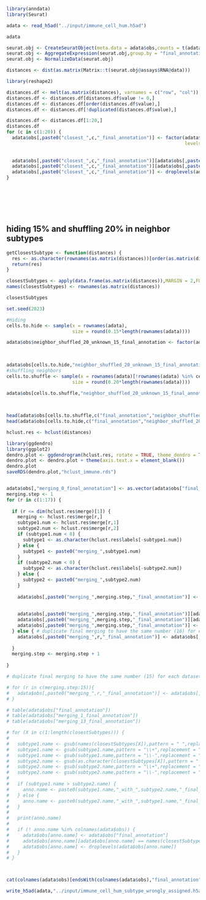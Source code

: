 ```r
library(anndata)
library(Seurat)
```
```r
adata <- read_h5ad("../input/immune_cell_hum.h5ad")

adata
```

```r
seurat.obj <- CreateSeuratObject(meta.data = adata$obs,counts = t(adata$layers['counts']))
seurat.obj <- AggregateExpression(seurat.obj,group.by = "final_annotation",slot = "counts",return.seurat = T)
seurat.obj <- NormalizeData(seurat.obj)

distances <- dist(as.matrix(Matrix::t(seurat.obj@assays$RNA@data)))

library(reshape2)

distances.df <- melt(as.matrix(distances), varnames = c("row", "col"))
distances.df <- distances.df[distances.df$value != 0,]
distances.df <- distances.df[order(distances.df$value),]
distances.df <- distances.df[!duplicated(distances.df$value),]

distances.df <- distances.df[1:20,]
distances.df
for (c in c(1:20)) {
  adata$obs[,paste0("closest_",c,"_final_annotation")] <- factor(adata$obs[,"final_annotation"],
                                                                 levels = c(levels(adata$obs[,"final_annotation"]),
                                                                            "merged_type"))
  
  adata$obs[,paste0("closest_",c,"_final_annotation")][adata$obs[,paste0("closest_",c,"_final_annotation")] == as.character(distances.df[c,"row"])] <- "merged_type"
  adata$obs[,paste0("closest_",c,"_final_annotation")][adata$obs[,paste0("closest_",c,"_final_annotation")] == as.character(distances.df[c,"col"])] <- "merged_type"
  adata$obs[,paste0("closest_",c,"_final_annotation")] <- droplevels(adata$obs[,paste0("closest_",c,"_final_annotation")] )
}








```

## hiding 15% and shuffling 20% in neighbor subtypes
```r
getClosestSubtype <- function(distances) {
  res <- as.character(rownames(as.matrix(distances))[order(as.matrix(distances)[,1])[2]])
  return(res)
}

closestSubtypes <- apply(data.frame(as.matrix(distances)),MARGIN = 2,FUN = getClosestSubtype)
names(closestSubtypes) <- rownames(as.matrix(distances))

closestSubtypes

set.seed(2023)

#Hiding 
cells.to.hide <- sample(x = rownames(adata),
                        size = round(0.15*length(rownames(adata))))

adata$obs$neighbor_shuffled_20_unknown_15_final_annotation <- factor(adata$obs[,"final_annotation"],
                                                                              levels = c(levels(adata$obs[,"final_annotation"]),
                                                                                         "unknown"))

adata$obs[cells.to.hide,"neighbor_shuffled_20_unknown_15_final_annotation"] <- "unknown"
#shuffling neighbors
cells.to.shuffle <- sample(x = rownames(adata)[!rownames(adata) %in% cells.to.hide],
                        size = round(0.20*length(rownames(adata))))

adata$obs[cells.to.shuffle,"neighbor_shuffled_20_unknown_15_final_annotation"] <- plyr::mapvalues(x = adata$obs[cells.to.shuffle,"neighbor_shuffled_20_unknown_15_final_annotation"],
                                                                                             from = names(closestSubtypes),
                                                                                             to = closestSubtypes)

head(adata$obs[cells.to.shuffle,c("final_annotation","neighbor_shuffled_20_unknown_15_final_annotation")],n=10)
head(adata$obs[cells.to.hide,c("final_annotation","neighbor_shuffled_20_unknown_15_final_annotation")],n=10)

```


```r
hclust.res <- hclust(distances)

library(ggdendro)
library(ggplot2)
dendro.plot <- ggdendrogram(hclust.res, rotate = TRUE, theme_dendro = T) 
dendro.plot <- dendro.plot + theme(axis.text.x = element_blank())
dendro.plot
saveRDS(dendro.plot,"hclust_immune.rds")


adata$obs[,"merging_0_final_annotation"] <- as.vector(adata$obs["final_annotation"]) 
merging.step <- 1
for (r in c(1:17)) {
  
  if (r <= dim(hclust.res$merge)[1]) {
    merging <- hclust.res$merge[r,]
    subtype1.num <- hclust.res$merge[r,1]
    subtype2.num <- hclust.res$merge[r,2]
    if (subtype1.num < 0) {
      subtype1 <- as.character(hclust.res$labels[-subtype1.num])
    } else {
      subtype1 <- paste0("merging_",subtype1.num)
    }
    if (subtype2.num < 0) {
      subtype2 <- as.character(hclust.res$labels[-subtype2.num])
    } else {
      subtype2 <- paste0("merging_",subtype2.num)
    }
    
    adata$obs[,paste0("merging_",merging.step,"_final_annotation")] <- factor(adata$obs[,paste0("merging_",merging.step-1,"_final_annotation")],
                                                                              levels = c(levels(adata$obs[,paste0("merging_",merging.step-1,"_final_annotation")]),
                                                                                         paste0("merging_",merging.step)))
    adata$obs[,paste0("merging_",merging.step,"_final_annotation")][adata$obs[,paste0("merging_",merging.step-1,"_final_annotation")] == subtype1] <- paste0("merging_",merging.step)
    adata$obs[,paste0("merging_",merging.step,"_final_annotation")][adata$obs[,paste0("merging_",merging.step-1,"_final_annotation")] == subtype2] <- paste0("merging_",merging.step)
    adata$obs[,paste0("merging_",merging.step,"_final_annotation")] <- droplevels(adata$obs[,paste0("merging_",merging.step,"_final_annotation")])
  } else { # duplicate final merging to have the same number (16) for each task in the workflow
    adata$obs[,paste0("merging_",r,"_final_annotation")] <- adata$obs[,paste0("merging_",merging.step-1,"_final_annotation")]
    
  }
  merging.step <- merging.step + 1
  
}

# duplicate final merging to have the same number (15) for each dataset in the workflow

# for (r in c(merging.step:15)){
#   adata$obs[,paste0("merging_",r,"_final_annotation")] <- adata$obs[,paste0("merging_",merging.step-1,"_final_annotation")]
# }

# table(adata$obs["final_annotation"])
# table(adata$obs["merging_1_final_annotation"])
# table(adata$obs["merging_13_final_annotation"])
```


```r
# for (X in c(1:length(closestSubtypes))) {
#   
#   subtype1.name <- gsub(names(closestSubtypes[X]),pattern = " ",replacement = "_")
#   subtype1.name <- gsub(subtype1.name,pattern = "\\+",replacement = "pos")
#   subtype1.name <- gsub(subtype1.name,pattern = "\\-",replacement = "_")
#   subtype2.name <- gsub(as.character(closestSubtypes[X]),pattern = " ",replacement = "_")
#   subtype2.name <- gsub(subtype2.name,pattern = "\\+",replacement = "pos")
#   subtype2.name <- gsub(subtype2.name,pattern = "\\-",replacement = "_")
#   
#   if (subtype1.name > subtype2.name) {
#     anno.name <- paste0(subtype1.name,"_with_",subtype2.name,"_final_annotation")
#   } else { 
#     anno.name <- paste0(subtype2.name,"_with_",subtype1.name,"_final_annotation")
#   } 
#   
#   print(anno.name)
#   
#   if (! anno.name %in% colnames(adata$obs)) {
#     adata$obs[anno.name] <- adata$obs["final_annotation"]
#     adata$obs[anno.name][adata$obs[anno.name] == names(closestSubtypes[X])] <- closestSubtypes[X]
#     adata$obs[anno.name] <- droplevels(adata$obs[anno.name])
#   }
# }



```

```r


```
```r
cat(colnames(adata$obs)[endsWith(colnames(adata$obs),"final_annotation")],sep = "\n  - ")
```
```r
write_h5ad(adata,"../input/immune_cell_hum_subtype_wrongly_assigned.h5ad")
```

